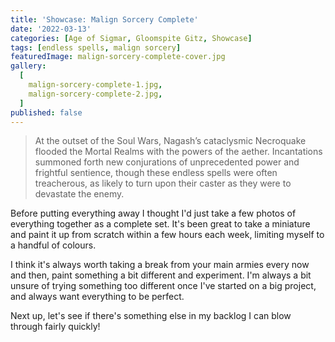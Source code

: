 ```yaml
---
title: 'Showcase: Malign Sorcery Complete'
date: '2022-03-13'
categories: [Age of Sigmar, Gloomspite Gitz, Showcase]
tags: [endless spells, malign sorcery]
featuredImage: malign-sorcery-complete-cover.jpg
gallery:
  [
    malign-sorcery-complete-1.jpg,
    malign-sorcery-complete-2.jpg,
  ]
published: false
---
```


> At the outset of the Soul Wars, Nagash’s cataclysmic Necroquake flooded the Mortal Realms with the powers of the
> aether. Incantations summoned forth new conjurations of unprecedented power and frightful sentience, though these
> endless spells were often treacherous, as likely to turn upon their caster as they were to devastate the enemy.

Before putting everything away I thought I'd just take a few photos of everything together as a complete set. It's
been great to take a miniature and paint it up from scratch within a few hours each week, limiting myself to a handful
of colours.

I think it's always worth taking a break from your main armies every now and then, paint something a bit different and
experiment. I'm always a bit unsure of trying something too different once I've started on a big project, and always
want everything to be perfect.

Next up, let's see if there's something else in my backlog I can blow through fairly quickly!